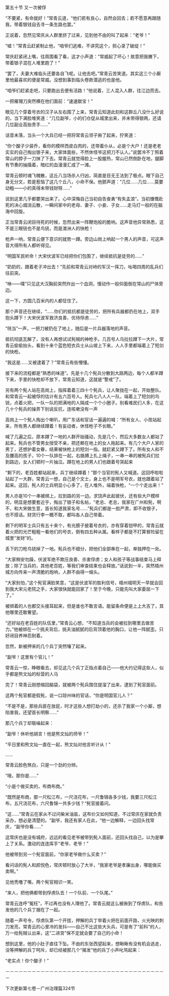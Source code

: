 

第五十节 又一次被俘

“不要紧，有命就好！”常青云道，“他们若有良心，自然会回去；若不愿意再跟随我，带着银钱自去寻一条生路也罢。”

正说着，忽然见常庆从人群里挤了过来，见到他不由的叫了起来：“老爷！”

“嘘！”常青云赶紧制止他，“咱爷们逃难，不讲究这个，担心录了破绽！”

常庆赶紧闭上嘴，往周围看了看，这才小声道：“常威起了坏心！故意把我撇下，带着银子混在人堆里跑了！”

“罢了，夫妻大难临头还要各自飞呢。让他去吧。”常青云苦笑道。其实这三个小厮里他最喜欢的便是常威。没想到事到临头卷款潜逃的也是他。

“咱爷们赶紧走吧，只要跑出去便有活路！”他说着，三人混入人群，往江边而去。

一把雁翎刀突然横在他们面前：“速速献宝！”

眼见几个穿着号衣的汉子从左右围了上来，常青云知道此刻和这群丘八没什么好说的，当下满脸堆笑道：“几位副爷，小的们仓促从城里出来，并未带得银两，还请几位副业高抬贵手……”

话音未落，当头一个大兵已经一把将常青云领子揪了起来，狞笑道：

“你个酸子少装乔，看你的模样西皮白肉的，还带着仆从，必是个大户！还是老老实实的自己掏出银子来，大家体面些，不然休怪爷这把刀不认人。”说罢冷不丁照着常山的脖子一刀抹了下去。常青云就觉得脸上一股腥热，常山已然倒卧在地，腿脚有节奏的抽搐着，暗红的血漫漫汇成了一滩。

常青云顿时魂飞魄散，这丘八当场杀人行凶，简直是目无王法到了极点。眼下自己身无分文，若是惹恼了这几个丘八，小命不保。他颤声道：“几位……几位……莫要动粗――小的真得未带钱财呀……”

说到这里几乎都要哭出来了。心中深悔自己当初自告奋勇“有失孟浪”。当初慷慨赴死的决心烟消云散，一瞬间家中的老母、妻子、小妾、子女……走马灯一般的在脑海中回旋。

正当常青云闭目待死的时候，忽然出来一阵鞭炮般的脆响。这声音他异常熟悉，这不是三眼铳也不是鸟铳，而是澳洲人的快枪！

枪声一响，常青云便下意识的就势一蹲。旁边山岗上响起一个男人的声音，可这声音大得所有人都听得见。

“明国军民听命！大宋伏波军已经把你们包围了，继续抵抗是徒劳的……”

“奶奶的，跟着老子冲出去！”先前和常青云对峙的军汉一挥刀，吆喝四周的乱兵们往前突。

“咻——噗”只见这大汉胸前突然炸出一个血洞，慢动作一般仰面倒在常山的尸体旁边。

这一下，方圆几百米内的人都怔住了。

那个声音还在继续，“……你们的抵抗都是徒劳的，把所有兵器都扔在地上，双手抱头蹲下！大宋伏波军救济良善、优待俘虏……”

“咣当”一声，一把刀被扔在了地上，随后是一片兵器落地的声音。

抵抗彻底瓦解了，没有人再想试试髡贼的神枪手。几百号人乌拉拉蹲下一大片，常青云偷偷抬头，看到十来个蓝色短衣兵士从山坡上下来，人人手里都端着上了短剑的快枪。

“我这是……又被逮着了？”常青云有些懵懂。

接下来的流程都是“熟悉的味道”。先是十几个髡兵分散到大路两边，每个人都半蹲下来，手里的快枪却不放下，常青云知道，这就是“警戒”了。

另有两个髡人站在高岗上，指挥着着三四十个髡兵，让人聚拢在一起，开始整队。和常青云一起被俘的估计有五六百号人。髡兵七八人人一队，端着上了短剑的鸟铳，点着火把，一队一队的把满地的人隔成一个个小圈子。别看难民们人多，在这几十个髡兵的操弄下别说反抗，连咳嗽没有一声

高岗上一个髡人掏出个喇叭，用广东话和官话一遍遍的喊：“所有女人、小孩站起来，所有男人都继续蹲着！有妄动者，休怪枪子不长眼。”

喊了几遍之后，原本蹲了一地的人群开始骚动，先是几个，然后大多数女人都站了起来。髡兵也不管男女授受不亲，把还赖在地上的女人拖起来。有几个大户人家的男丁，还想护着女眷，结果被快枪上的短剑一指，就赶紧又蹲下了。所有女人和不及腰高的孩子，10个一队排在一起，右胳膊上扎上绳子，一串一串的被髡兵们拉到路边，女人们顿时一片抽泣。蹲在地上的男人们也跟着号哭起来

“剩下的，老百姓都站起来，兵丁继续蹲着！”那个当官的髡人又喊道。这回呼啦啦站起了一大群，常青云一想，自己是个文士，身上也不是明军号衣，就也跟着站了起来。这回，髡人的士兵明显小心多了，在人堆外，端着快枪，“一个个走出来！”

男人亦是10个一串被绑上，拉到路的另一边。求饶声此起彼伏，还有些大户模样的，明显是想要套近乎，掏出了银子和名帖，“老总、老总，我家在广州和髡，啊不，和大宋做生意，首长知道我家名号……”髡兵们都是一脸严肃，即不收银子，也不搭话。财货行李一概不取，都叫各人自己带着。

剩下的明军士兵只有五十来个，有光膀子披着号衣的，亦有穿着铠甲的，常青云就着火把的光芒粗粗一看他们的号衣，倒有四五种从属。看样子都是不打算冒险留在城里“发财”的。

丢下的刀枪鸟铳掉了一地。髡兵也不细分，把他们全部串在一起，单独押在一处。

“大家稍安勿躁，伏波军绝不欺压良善、杀害俘虏；女人和孩子等战事结束马上释放；除了当兵的，其他老百姓，等我们审查结束也会释放。”话说到一半，突然梧州城方向传来一声清脆的炮响，人群不由得一缩头。

“大家别怕，”这个髡官满脸笑意，“这是伏波军的胜利信号，梧州城明天一早就会回到我大宋元老院之手，大家很快就能回家了！至于今晚，只能先叫大家委屈一下了。”

被绑着的人也都交头接耳起来，但是谁也不敢言语。能留条命便是上上大吉了，其他哪里还敢奢望。

“还好站在老百姓的队伍里，”常青云心想，“不知道当兵的会被拉到哪里去做苦力。”他被绑在一个挑夫背后，挑夫油腻腻的后背顶着他的胸口，让他一阵腻歪。只好闭目养神忍耐着。

忽然，新被押来的几个兵丁突然嚷了起来。

“副爷！这里有个官儿！”

常青云一惊，睁眼看去，却见这几个兵丁正指点着自己――他大约记得这些人，似乎都是熊文灿的标营的人马

完了！常青云刚想缩回脑袋，就被两个髡兵围住提溜了出来，逮到了髡官面前。

这两个髡官都是假髡，说一口琼州味的官话，“你是明国官儿人？”

“不是不是，那些兵匪在放屁，时才这些人想打劫小的，还杀了我家一个小厮，想陷害我，还望首长明察……”

那几个兵丁却聒噪起来：

“副爷！休听他胡言！他是熊文灿的师爷！”

“平日里和熊文灿一直在一起，熊文灿对他言听计从！”

……

常青云脸色煞白，只是一个劲的分辨。

“哦，那你是……”

“小是个做买卖的，布商布商。”

“既然是布商，那一尺松江布，一尺浇花布，一尺鲁锦各多少钱，我要三尺松江布，五尺浇花布，六尺鲁锦一共多少钱？“髡官接着问。

“这……”常青云在家从不过问柴米油盐，这布价又如何知道，不过常庆在家就负责采办，想必是清楚的。“副爷，我还有家人在此，“他一边解释，一边回头找常庆，“副爷你看……”

这常庆也是没有城府，远远的看见老爷被带到髡人面前，还回头找自己，以为是攀上了关系。激动的连连挥手“老爷、老爷！”

他被带到另一个髡官面前，“你家老爷做什么买卖？”

看问话的髡人和颜悦色，常庆顿时放心了大半，“我家老爷是孝廉出身，哪能做买卖啊。”

见他秃噜了嘴，两个髡官相识一笑。

“来人，把他俩都带到俘虏队去！一个队前、一个队尾。”

常青云连呼“冤枉”，不过再也没有人理他了。常青云就这么被揪到了俘虏队，和告发他的几个兵丁捆在了一起。

随着一声号令，俘虏队第一个开拔，押解的兵丁举着火把在前面开路，火光映的刺刀发亮，常青云的心里冷的发抖――自己不比这些大头兵，可是有了“前科”的人，万一给髡贼认出来，这“二进宫”保不定就会要了自己的小命！

想到这里，他的小肚子直往下坠。不由的东张西望起来，想瞅瞅有没有机会逃走，没等押解的兵丁呵斥，却已经被那几个“揭发”他的兵丁小声叱骂起来：

“老实点！你个酸子！”

－－－－－－－－－－－－－－－－－－－－－－－－－－－－－－－－－－－－－

下次更新第七卷－广州治理篇324节

